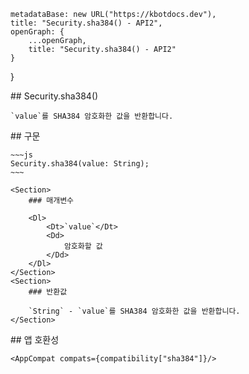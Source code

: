 
    metadataBase: new URL("https://kbotdocs.dev"),
    title: "Security.sha384() - API2",
    openGraph: {
        ...openGraph,
        title: "Security.sha384() - API2"
    }
}

<Section>
    ## Security.sha384()

    `value`를 SHA384 암호화한 값을 반환합니다.
</Section>
<Section>
    ## 구문

    ~~~js
    Security.sha384(value: String);
    ~~~

    <Section>
        ### 매개변수

        <Dl>
            <Dt>`value`</Dt>
            <Dd>
                암호화할 값
            </Dd>
        </Dl>
    </Section>
    <Section>
        ### 반환값

        `String` - `value`를 SHA384 암호화한 값을 반환합니다.
    </Section>
</Section>
<Section>
    ## 앱 호환성

    <AppCompat compats={compatibility["sha384"]}/>
</Section>